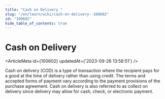 ```yaml
---
title: "Cash on Delivery "
slug: "/en/learn/wiki/cash-on-delivery--100602"
id: "100602"
hide_table_of_contents: true
---
```



# Cash on Delivery 

<ArticleMeta id={100602} updatedAt={'2023-09-26 13:58:51'} />
<div className='border-solid border-b border-t-0 my-4 border-[var(--ifm-color-gray-300)]' />

Cash on delivery (COD) is a type of transaction where the recipient pays for a good at the time of delivery rather than using credit. The terms and accepted forms of payment vary according to the payment provisions of the purchase agreement. Cash on delivery is also referred to as collect on delivery since delivery may allow for cash, check, or electronic payment.
